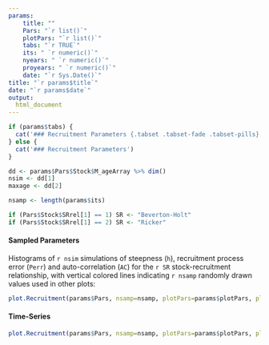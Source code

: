 ```yaml
---
params: 
    title: ""
    Pars: "`r list()`"
    plotPars: "`r list()`"
    tabs: "`r TRUE`"
    its: " `r numeric()`"
    nyears: " `r numeric()`"
    proyears: " `r numeric()`"
    date: "`r Sys.Date()`"
title: "`r params$title`"
date: "`r params$date`"
output:
  html_document
---
```



```r
if (params$tabs) {
  cat('### Recruitment Parameters {.tabset .tabset-fade .tabset-pills}' )
} else {
  cat('### Recruitment Parameters')
}

dd <- params$Pars$Stock$M_ageArray %>% dim()
nsim <- dd[1]
maxage <- dd[2]

nsamp <- length(params$its)

if (Pars$Stock$SRrel[1] == 1) SR <- "Beverton-Holt"
if (Pars$Stock$SRrel[1] == 2) SR <- "Ricker"

```

#### Sampled Parameters 
Histograms of `r nsim` simulations of steepness (`h`), recruitment process error (`Perr`) and auto-correlation (`AC`) for the `r SR` stock-recruitment relationship, with vertical colored lines indicating `r nsamp` randomly drawn values used in other plots:

```r
plot.Recruitment(params$Pars, nsamp=nsamp, plotPars=params$plotPars, plot.num=1)
```

#### Time-Series

```r
plot.Recruitment(params$Pars, nsamp=nsamp, plotPars=params$plotPars, plot.num=2)
```

